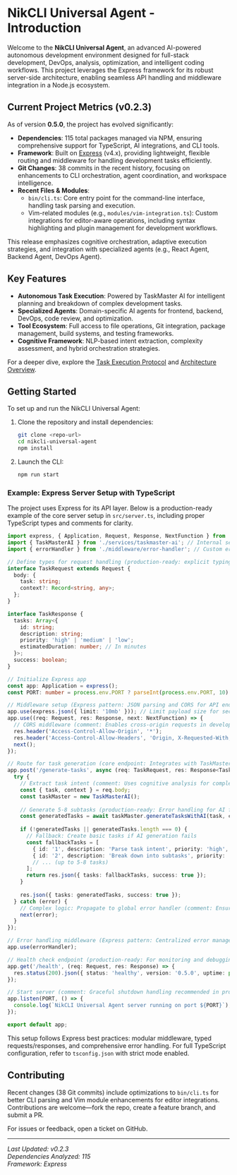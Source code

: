 # NikCLI Universal Agent - Introduction

Welcome to the **NikCLI Universal Agent**, an advanced AI-powered autonomous development environment designed for full-stack development, DevOps, analysis, optimization, and intelligent coding workflows. This project leverages the Express framework for its robust server-side architecture, enabling seamless API handling and middleware integration in a Node.js ecosystem.

## Current Project Metrics (v0.2.3)
As of version **0.5.0**, the project has evolved significantly:
- **Dependencies**: 115 total packages managed via NPM, ensuring comprehensive support for TypeScript, AI integrations, and CLI tools.
- **Framework**: Built on [Express](https://expressjs.com/) (v4.x), providing lightweight, flexible routing and middleware for handling development tasks efficiently.
- **Git Changes**: 38 commits in the recent history, focusing on enhancements to CLI orchestration, agent coordination, and workspace intelligence.
- **Recent Files & Modules**:
  - `bin/cli.ts`: Core entry point for the command-line interface, handling task parsing and execution.
  - Vim-related modules (e.g., `modules/vim-integration.ts`): Custom integrations for editor-aware operations, including syntax highlighting and plugin management for development workflows.

This release emphasizes cognitive orchestration, adaptive execution strategies, and integration with specialized agents (e.g., React Agent, Backend Agent, DevOps Agent).

## Key Features
- **Autonomous Task Execution**: Powered by TaskMaster AI for intelligent planning and breakdown of complex development tasks.
- **Specialized Agents**: Domain-specific AI agents for frontend, backend, DevOps, code review, and optimization.
- **Tool Ecosystem**: Full access to file operations, Git integration, package management, build systems, and testing frameworks.
- **Cognitive Framework**: NLP-based intent extraction, complexity assessment, and hybrid orchestration strategies.

For a deeper dive, explore the [Task Execution Protocol](task-execution-protocol.md) and [Architecture Overview](architecture.md).

## Getting Started
To set up and run the NikCLI Universal Agent:

1. Clone the repository and install dependencies:
   ```bash
   git clone <repo-url>
   cd nikcli-universal-agent
   npm install
   ```

2. Launch the CLI:
   ```bash
   npm run start
   ```

### Example: Express Server Setup with TypeScript
The project uses Express for its API layer. Below is a production-ready example of the core server setup in `src/server.ts`, including proper TypeScript types and comments for clarity.

```typescript
import express, { Application, Request, Response, NextFunction } from 'express';
import { TaskMasterAI } from './services/taskmaster-ai'; // Internal service for AI planning
import { errorHandler } from './middleware/error-handler'; // Custom error middleware

// Define types for request handling (production-ready: explicit typing for security and maintainability)
interface TaskRequest extends Request {
  body: {
    task: string;
    context?: Record<string, any>;
  };
}

interface TaskResponse {
  tasks: Array<{
    id: string;
    description: string;
    priority: 'high' | 'medium' | 'low';
    estimatedDuration: number; // In minutes
  }>;
  success: boolean;
}

// Initialize Express app
const app: Application = express();
const PORT: number = process.env.PORT ? parseInt(process.env.PORT, 10) : 3000;

// Middleware setup (Express pattern: JSON parsing and CORS for API endpoints)
app.use(express.json({ limit: '10mb' })); // Limit payload size for security
app.use((req: Request, res: Response, next: NextFunction) => {
  // CORS middleware (comment: Enables cross-origin requests in development)
  res.header('Access-Control-Allow-Origin', '*');
  res.header('Access-Control-Allow-Headers', 'Origin, X-Requested-With, Content-Type, Accept');
  next();
});

// Route for task generation (core endpoint: Integrates with TaskMaster AI)
app.post('/generate-tasks', async (req: TaskRequest, res: Response<TaskResponse>) => {
  try {
    // Extract task intent (comment: Uses cognitive analysis for complexity assessment)
    const { task, context } = req.body;
    const taskMaster = new TaskMasterAI();
    
    // Generate 5-8 subtasks (production-ready: Error handling for AI failures with fallbacks)
    const generatedTasks = await taskMaster.generateTasksWithAI(task, context);
    
    if (!generatedTasks || generatedTasks.length === 0) {
      // Fallback: Create basic tasks if AI generation fails
      const fallbackTasks = [
        { id: '1', description: 'Parse task intent', priority: 'high', estimatedDuration: 2 },
        { id: '2', description: 'Break down into subtasks', priority: 'medium', estimatedDuration: 5 },
        // ... (up to 5-8 tasks)
      ];
      return res.json({ tasks: fallbackTasks, success: true });
    }
    
    res.json({ tasks: generatedTasks, success: true });
  } catch (error) {
    // Complex logic: Propagate to global error handler (comment: Ensures consistent error responses)
    next(error);
  }
});

// Error handling middleware (Express pattern: Centralized error management)
app.use(errorHandler);

// Health check endpoint (production-ready: For monitoring and debugging)
app.get('/health', (req: Request, res: Response) => {
  res.status(200).json({ status: 'healthy', version: '0.5.0', uptime: process.uptime() });
});

// Start server (comment: Graceful shutdown handling recommended in production)
app.listen(PORT, () => {
  console.log(`NikCLI Universal Agent server running on port ${PORT}`);
});

export default app;
```

This setup follows Express best practices: modular middleware, typed requests/responses, and comprehensive error handling. For full TypeScript configuration, refer to `tsconfig.json` with strict mode enabled.

## Contributing
Recent changes (38 Git commits) include optimizations to `bin/cli.ts` for better CLI parsing and Vim module enhancements for editor integrations. Contributions are welcome—fork the repo, create a feature branch, and submit a PR.

For issues or feedback, open a ticket on GitHub.

---

*Last Updated: v0.2.3*  
*Dependencies Analyzed: 115*  
*Framework: Express*